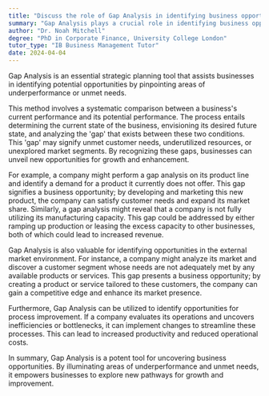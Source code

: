 ```yaml
---
title: "Discuss the role of Gap Analysis in identifying business opportunities"
summary: "Gap Analysis plays a crucial role in identifying business opportunities by highlighting areas of underperformance or unmet needs."
author: "Dr. Noah Mitchell"
degree: "PhD in Corporate Finance, University College London"
tutor_type: "IB Business Management Tutor"
date: 2024-04-04
---
```


Gap Analysis is an essential strategic planning tool that assists businesses in identifying potential opportunities by pinpointing areas of underperformance or unmet needs.

This method involves a systematic comparison between a business's current performance and its potential performance. The process entails determining the current state of the business, envisioning its desired future state, and analyzing the 'gap' that exists between these two conditions. This 'gap' may signify unmet customer needs, underutilized resources, or unexplored market segments. By recognizing these gaps, businesses can unveil new opportunities for growth and enhancement.

For example, a company might perform a gap analysis on its product line and identify a demand for a product it currently does not offer. This gap signifies a business opportunity; by developing and marketing this new product, the company can satisfy customer needs and expand its market share. Similarly, a gap analysis might reveal that a company is not fully utilizing its manufacturing capacity. This gap could be addressed by either ramping up production or leasing the excess capacity to other businesses, both of which could lead to increased revenue.

Gap Analysis is also valuable for identifying opportunities in the external market environment. For instance, a company might analyze its market and discover a customer segment whose needs are not adequately met by any available products or services. This gap presents a business opportunity; by creating a product or service tailored to these customers, the company can gain a competitive edge and enhance its market presence.

Furthermore, Gap Analysis can be utilized to identify opportunities for process improvement. If a company evaluates its operations and uncovers inefficiencies or bottlenecks, it can implement changes to streamline these processes. This can lead to increased productivity and reduced operational costs.

In summary, Gap Analysis is a potent tool for uncovering business opportunities. By illuminating areas of underperformance and unmet needs, it empowers businesses to explore new pathways for growth and improvement.
    